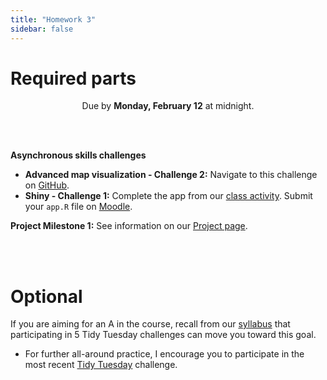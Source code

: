 ```yaml
---
title: "Homework 3"
sidebar: false
---
```


# Required parts

<center>
Due by **Monday, February 12** at midnight.
</center>

<br><br>

**Asynchronous skills challenges**

- **Advanced map visualization - Challenge 2:** Navigate to this challenge on [GitHub](https://classroom.github.com/a/lwCGUNt1).
- **Shiny - Challenge 1:** Complete the app from our [class activity](05-interactive-viz.qmd#shiny-challenge-1). Submit your `app.R` file on [Moodle](https://moodle.macalester.edu/mod/assign/view.php?id=85480).

**Project Milestone 1:** See information on our [Project page](project.qmd#milestone-1).


<br><br>


# Optional

If you are aiming for an A in the course, recall from our [syllabus](syllabus.qmd#requirements-for-an-a) that participating in 5 Tidy Tuesday challenges can move you toward this goal.

- For further all-around practice, I encourage you to participate in the most recent [Tidy Tuesday](https://github.com/rfordatascience/tidytuesday/blob/master/data/2024/2024-02-06/readme.md) challenge.
